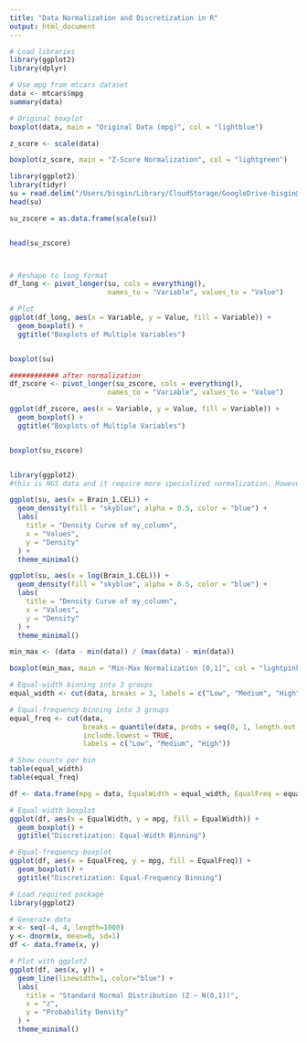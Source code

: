 ```yaml
---
title: "Data Normalization and Discretization in R"
output: html_document
---
```


```r
# Load libraries
library(ggplot2)
library(dplyr)
```


```r
# Use mpg from mtcars dataset
data <- mtcars$mpg
summary(data)

# Original boxplot
boxplot(data, main = "Original Data (mpg)", col = "lightblue")
```

```r
z_score <- scale(data)

boxplot(z_score, main = "Z-Score Normalization", col = "lightgreen")

```



```r
library(ggplot2)
library(tidyr)
su = read.delim("/Users/bisgin/Library/CloudStorage/GoogleDrive-bisgin@umich.edu/My Drive/DATA/SuTable.txt", header = T, sep="\t", row.names = 1)
head(su)

su_zscore = as.data.frame(scale(su))


head(su_zscore)



# Reshape to long format
df_long <- pivot_longer(su, cols = everything(),
                        names_to = "Variable", values_to = "Value")

# Plot
ggplot(df_long, aes(x = Variable, y = Value, fill = Variable)) +
  geom_boxplot() +
  ggtitle("Boxplots of Multiple Variables")


boxplot(su)

############ after normalization
df_zscore <- pivot_longer(su_zscore, cols = everything(),
                        names_to = "Variable", values_to = "Value")

ggplot(df_zscore, aes(x = Variable, y = Value, fill = Variable)) +
  geom_boxplot() +
  ggtitle("Boxplots of Multiple Variables")


boxplot(su_zscore)



```

```r
library(ggplot2)
#this is NGS data and it require more specialized normalization. However, I'm showing this for illustration purposes.

ggplot(su, aes(x = Brain_1.CEL)) +
  geom_density(fill = "skyblue", alpha = 0.5, color = "blue") +
  labs(
    title = "Density Curve of my_column",
    x = "Values",
    y = "Density"
  ) +
  theme_minimal()

ggplot(su, aes(x = log(Brain_1.CEL))) +
  geom_density(fill = "skyblue", alpha = 0.5, color = "blue") +
  labs(
    title = "Density Curve of my_column",
    x = "Values",
    y = "Density"
  ) +
  theme_minimal()


```


```r
min_max <- (data - min(data)) / (max(data) - min(data))

boxplot(min_max, main = "Min-Max Normalization [0,1]", col = "lightpink")

```

```r
# Equal-width binning into 3 groups
equal_width <- cut(data, breaks = 3, labels = c("Low", "Medium", "High"))

# Equal-frequency binning into 3 groups
equal_freq <- cut(data, 
                  breaks = quantile(data, probs = seq(0, 1, length.out = 4)), 
                  include.lowest = TRUE, 
                  labels = c("Low", "Medium", "High"))

# Show counts per bin
table(equal_width)
table(equal_freq)
```


```r

df <- data.frame(mpg = data, EqualWidth = equal_width, EqualFreq = equal_freq)

# Equal-width boxplot
ggplot(df, aes(x = EqualWidth, y = mpg, fill = EqualWidth)) +
  geom_boxplot() +
  ggtitle("Discretization: Equal-Width Binning")

# Equal-frequency boxplot
ggplot(df, aes(x = EqualFreq, y = mpg, fill = EqualFreq)) +
  geom_boxplot() +
  ggtitle("Discretization: Equal-Frequency Binning")


```


```r


# Load required package
library(ggplot2)

# Generate data
x <- seq(-4, 4, length=1000)
y <- dnorm(x, mean=0, sd=1)
df <- data.frame(x, y)

# Plot with ggplot2
ggplot(df, aes(x, y)) +
  geom_line(linewidth=1, color="blue") +
  labs(
    title = "Standard Normal Distribution (Z ~ N(0,1))",
    x = "z",
    y = "Probability Density"
  ) +
  theme_minimal()




```